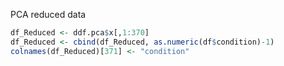 PCA reduced data
```r
df_Reduced <- ddf.pca$x[,1:370]
df_Reduced <- cbind(df_Reduced, as.numeric(df$condition)-1)
colnames(df_Reduced)[371] <- "condition"
```
